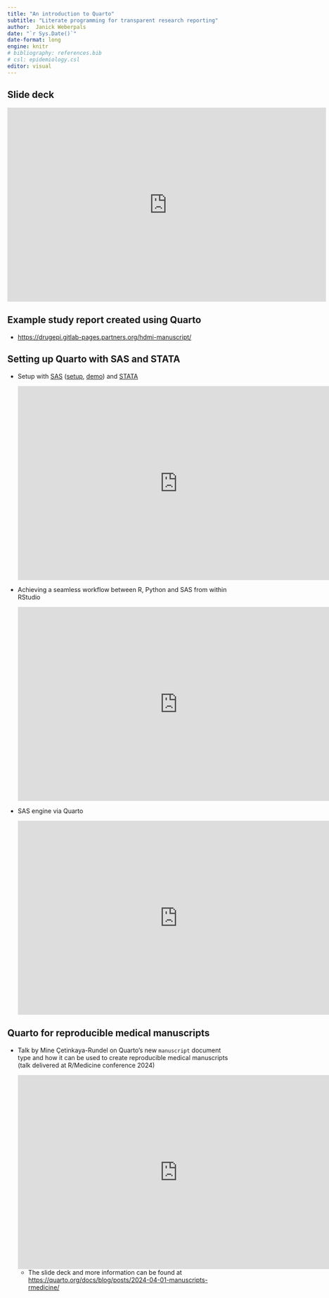 ```yaml
---
title: "An introduction to Quarto"
subtitle: "Literate programming for transparent research reporting"
author:  Janick Weberpals
date: "`r Sys.Date()`"
date-format: long
engine: knitr
# bibliography: references.bib
# csl: epidemiology.csl
editor: visual
---
```


## Slide deck

<iframe src="https://janickweberpals.github.io/quarto_icpe_2025/index.html" frameborder="0" width="725" height="440.6641" allowfullscreen="true" mozallowfullscreen="true" webkitallowfullscreen="true">

</iframe>

## Example study report created using Quarto

-   [`https://drugepi.gitlab-pages.partners.org/hdmi-manuscript/`{=html}](https://drugepi.gitlab-pages.partners.org/hdmi-manuscript/)

## Setting up Quarto with SAS and STATA

-   Setup with [SAS](https://sassoftware.github.io/saspy/configuration.html#http) ([setup](https://www.harveyl888.com/outputs/quarto_02.html), [demo](https://www.harveyl888.com/outputs/quarto_02.html)) and [STATA](https://users.ssc.wisc.edu/~hemken/Stataworkshops/Statamarkdown/stata-and-r-markdown.html)

    <iframe width="725" height="440.6641" src="https://www.youtube.com/embed/A2-Ti-c6w8c?si=iUK56qZdMkVbfl-2" title="YouTube video player" frameborder="0" allow="accelerometer; autoplay; clipboard-write; encrypted-media; gyroscope; picture-in-picture; web-share" referrerpolicy="strict-origin-when-cross-origin" allowfullscreen>

    </iframe>

-   Achieving a seamless workflow between R, Python and SAS from within RStudio

    <iframe width="725" height="440.6641" src="https://www.youtube.com/embed/iS9toBHswBY?si=VjVGwy-lZ2ZVGGsa" title="YouTube video player" frameborder="0" allow="accelerometer; autoplay; clipboard-write; encrypted-media; gyroscope; picture-in-picture; web-share" referrerpolicy="strict-origin-when-cross-origin" allowfullscreen>

    </iframe>

-   SAS engine via Quarto

    <iframe width="725" height="440.6641" src="https://www.youtube.com/embed/4c9T6-__vI8?si=HyYdxcP2Q-vlio3M" title="YouTube video player" frameborder="0" allow="accelerometer; autoplay; clipboard-write; encrypted-media; gyroscope; picture-in-picture; web-share" referrerpolicy="strict-origin-when-cross-origin" allowfullscreen>

    </iframe>

## Quarto for reproducible medical manuscripts

-   Talk by Mine Çetinkaya-Rundel on Quarto's new `manuscript` document type and how it can be used to create reproducible medical manuscripts (talk delivered at R/Medicine conference 2024)

    <iframe width="725" height="440.6641" src="https://www.youtube.com/embed/NK1onTLcgY4?si=e0dWnrCsi_a6Fl1-" title="YouTube video player" frameborder="0" allow="accelerometer; autoplay; clipboard-write; encrypted-media; gyroscope; picture-in-picture; web-share" referrerpolicy="strict-origin-when-cross-origin" allowfullscreen>

</iframe>

-   The slide deck and more information can be found at <https://quarto.org/docs/blog/posts/2024-04-01-manuscripts-rmedicine/>
